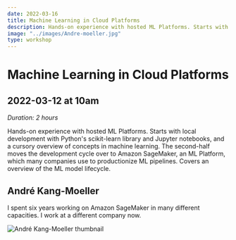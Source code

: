 ```yaml
---
date: 2022-03-16
title: Machine Learning in Cloud Platforms
description: Hands-on experience with hosted ML Platforms. Starts with local development with Python's scikit-learn library and Jupyter notebooks, and a cursory overview of concepts in machine learning.
image: "../images/Andre-moeller.jpg"
type: workshop
---
```


# Machine Learning in Cloud Platforms

## 2022-03-12 at 10am

_Duration: 2 hours_

Hands-on experience with hosted ML Platforms. Starts with local development with Python's scikit-learn library and Jupyter notebooks, and a cursory overview of concepts in machine learning. The second-half moves the development cycle over to Amazon SageMaker, an ML Platform, which many companies use to productionize ML pipelines. Covers an overview of the ML model lifecycle.

## André Kang-Moeller

I spent six years working on Amazon SageMaker in many different capacities. I work at a different company now.

![André Kang-Moeller thumbnail](../images/Andre-moeller.jpg)
